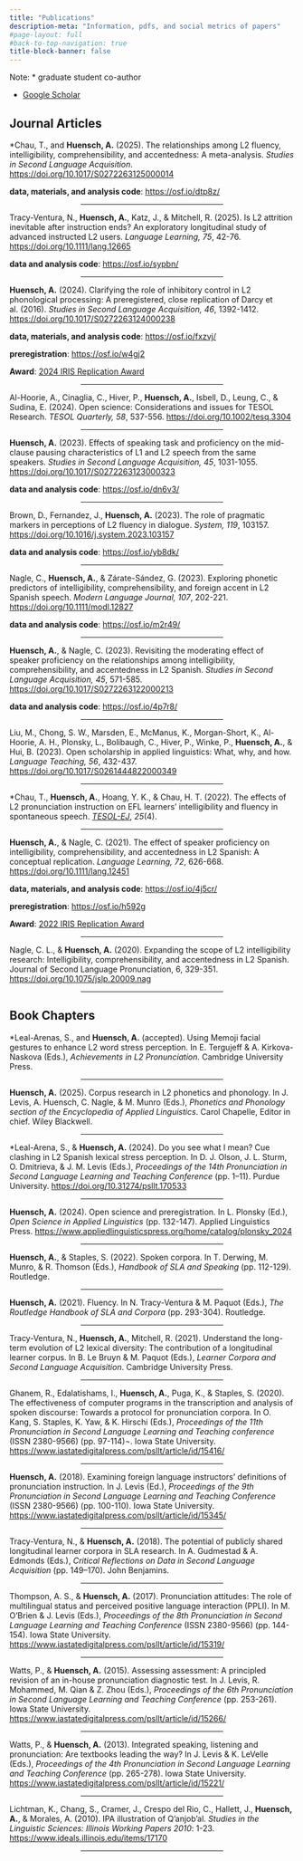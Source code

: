 ```yaml
---
title: "Publications"
description-meta: "Information, pdfs, and social metrics of papers"
#page-layout: full
#back-to-top-navigation: true
title-block-banner: false
---
```


Note: \* graduate student co-author

- [Google Scholar](https://scholar.google.com/citations?user=HMwqhe8AAAAJ&hl=en&oi=ao){target="_blank"}

## Journal Articles

\*Chau, T., and **Huensch, A.** (2025). The relationships among L2 fluency, intelligibility, comprehensibility, and accentedness: A meta-analysis. *Studies in Second Language Acquisition*. [https://doi.org/10.1017/S0272263125000014](https://doi.org/10.1017/S0272263125000014){target="_blank"}

**data, materials, and analysis code**: [https://osf.io/dtp8z/](https://osf.io/dtp8z/){target="_blank"}

<center><hr style="width:50%"></center>

Tracy-Ventura, N., **Huensch, A.**, Katz, J., & Mitchell, R. (2025). Is L2 attrition inevitable after instruction ends? An exploratory longitudinal study of advanced instructed L2 users. *Language Learning, 75*, 42-76. [https://doi.org/10.1111/lang.12665](https://doi.org/10.1111/lang.12665){target="_blank"}

**data and analysis code**: [https://osf.io/sypbn/](https://osf.io/sypbn/){target="_blank"}

<center><hr style="width:50%"></center>

**Huensch, A.** (2024). Clarifying the role of inhibitory control in L2 phonological processing: A preregistered, close replication of Darcy et al. (2016). *Studies in Second Language Acquisition, 46*, 1392-1412. [https://doi.org/10.1017/S0272263124000238]( https://doi.org/10.1017/S0272263124000238){target="_blank"}

**data, materials, and analysis code**: [https://osf.io/fxzvj/](https://osf.io/fxzvj/){target="_blank"}

**preregistration**: [https://osf.io/w4gj2](https://osf.io/w4gj2){target="_blank"}

**Award**: [2024 IRIS Replication Award](https://www.iris-database.org/replication-award/)  

<center><hr style="width:50%"></center>

Al-Hoorie, A., Cinaglia, C., Hiver, P., **Huensch, A.**, Isbell, D., Leung, C., & Sudina, E. (2024). Open science: Considerations and issues for TESOL Research. *TESOL Quarterly, 58*, 537-556. [https://doi.org/10.1002/tesq.3304](https://doi.org/10.1002/tesq.3304){target="_blank"}

<center><hr style="width:50%"></center>

**Huensch, A.** (2023). Effects of speaking task and proficiency on the mid-clause pausing characteristics of L1 and L2 speech from the same speakers. *Studies in Second Language Acquisition, 45*, 1031-1055. [https://doi.org/10.1017/S0272263123000323](https://doi.org/10.1017/S0272263123000323){target="_blank"}

**data and analysis code**: [https://osf.io/dn6v3/](https://osf.io/dn6v3/){target="_blank"}

<center><hr style="width:50%"></center>

Brown, D., Fernandez, J., **Huensch, A.** (2023). The role of pragmatic markers in perceptions of L2 fluency in dialogue. *System, 119*, 103157. [https://doi.org/10.1016/j.system.2023.103157]( https://doi.org/10.1016/j.system.2023.103157){target="_blank"}

**data and analysis code**: [https://osf.io/yb8dk/](https://osf.io/yb8dk/){target="_blank"}

<center><hr style="width:50%"></center>

Nagle, C., **Huensch, A.**, & Zárate-Sández, G. (2023). Exploring phonetic predictors of intelligibility, comprehensibility, and foreign accent in L2 Spanish speech. *Modern Language Journal, 107*, 202-221. [https://doi.org/10.1111/modl.12827]( https://doi.org/10.1111/modl.12827){target="_blank"}

**data and analysis code**: [https://osf.io/m2r49/](https://osf.io/m2r49/){target="_blank"}

<center><hr style="width:50%"></center>

**Huensch, A.**, & Nagle, C. (2023). Revisiting the moderating effect of speaker proficiency on the relationships among intelligibility, comprehensibility, and accentedness in L2 Spanish. *Studies in Second Language Acquisition, 45*, 571-585. [https://doi.org/10.1017/S0272263122000213]( https://doi.org/10.1017/S0272263122000213){target="_blank"}

**data and analysis code**: [https://osf.io/4p7r8/](https://osf.io/4p7r8/){target="_blank"}

<center><hr style="width:50%"></center>

Liu, M., Chong, S. W., Marsden, E., McManus, K., Morgan-Short, K., Al-Hoorie, A. H., Plonsky, L., Bolibaugh, C., Hiver, P., Winke, P., **Huensch, A.**, & Hui, B. (2023). Open scholarship in applied linguistics: What, why, and how. *Language Teaching, 56*, 432-437. [https://doi.org/10.1017/S0261444822000349]( https://doi.org/10.1017/S0261444822000349){target="_blank"}

<center><hr style="width:50%"></center>

\*Chau, T., **Huensch, A.**, Hoang, Y. K., & Chau, H. T. (2022). The effects of L2 pronunciation instruction on EFL learners’ intelligibility and fluency in spontaneous speech. [*TESOL-EJ*](https://tesl-ej.org/wordpress/issues/volume25/ej100/ej100a7/){target="_blank"}, *25*(4).

<center><hr style="width:50%"></center>

**Huensch, A.**, & Nagle, C. (2021). The effect of speaker proficiency on intelligibility, comprehensibility, and accentedness in L2 Spanish: A conceptual replication. *Language Learning, 72*, 626-668. [https://doi.org/10.1111/lang.12451]( https://doi.org/10.1111/lang.12451){target="_blank"}

**data, materials, and analysis code**: [https://osf.io/4j5cr/](https://osf.io/4j5cr/){target="_blank"}

**preregistration**: [https://osf.io/h592g](https://osf.io/h592g){target="_blank"}

**Award**: [2022 IRIS Replication Award](https://www.iris-database.org/replication-award/)  

<center><hr style="width:50%"></center>

Nagle, C. L., & **Huensch, A.** (2020). Expanding the scope of L2 intelligibility research: Intelligibility, comprehensibility, and accentedness in L2 Spanish. Journal of Second Language Pronunciation, 6, 329-351. [https://doi.org/10.1075/jslp.20009.nag]( https://doi.org/10.1075/jslp.20009.nag){target="_blank"}

<center><hr style="width:50%"></center>

## Book Chapters

\*Leal-Arenas, S., and **Huensch, A.** (accepted). Using Memoji facial gestures to enhance L2 word stress perception. In E. Tergujeff & A. Kirkova-Naskova (Eds.), *Achievements in L2 Pronunciation*. Cambridge University Press.

<center><hr style="width:50%"></center>

**Huensch, A.** (2025). Corpus research in L2 phonetics and phonology. In J. Levis, A. Huensch, C. Nagle, & M. Munro (Eds.), *Phonetics and Phonology section of the Encyclopedia of Applied Linguistics*. Carol Chapelle, Editor in chief. Wiley Blackwell.

<center><hr style="width:50%"></center>

\*Leal-Arena, S., & **Huensch, A.** (2024). Do you see what I mean? Cue clashing in L2 Spanish lexical stress perception. In D. J. Olson, J. L. Sturm, O. Dmitrieva, & J. M. Levis (Eds.), *Proceedings of the 14th Pronunciation in Second Language Learning and Teaching Conference* (pp. 1–11). Purdue University. [https://doi.org/10.31274/psllt.170533](https://doi.org/10.31274/psllt.17053){target="_blank"}

<center><hr style="width:50%"></center>

**Huensch, A.** (2024). Open science and preregistration. In L. Plonsky (Ed.), *Open Science in Applied Linguistics* (pp. 132-147). Applied Linguistics Press. [https://www.appliedlinguisticspress.org/home/catalog/plonsky_2024](https://www.appliedlinguisticspress.org/home/catalog/plonsky_2024){target="_blank"}

<center><hr style="width:50%"></center>

**Huensch, A.**, & Staples, S. (2022). Spoken corpora. In T. Derwing, M. Munro, & R. Thomson (Eds.), *Handbook of SLA and Speaking* (pp. 112-129). Routledge.

<center><hr style="width:50%"></center>

**Huensch, A.** (2021). Fluency. In N. Tracy-Ventura & M. Paquot (Eds.), *The Routledge Handbook of SLA and Corpora* (pp. 293-304). Routledge.

<center><hr style="width:50%"></center>

Tracy-Ventura, N., **Huensch, A.**, Mitchell, R. (2021). Understand the long-term evolution of L2 lexical diversity: The contribution of a longitudinal learner corpus. In B. Le Bruyn & M. Paquot (Eds.), *Learner Corpora and Second Language Acquisition*. Cambridge University Press.

<center><hr style="width:50%"></center>

Ghanem, R., Edalatishams, I., **Huensch, A.**, Puga, K., & Staples, S. (2020). The effectiveness of computer programs in the transcription and analysis of spoken discourse: Towards a protocol for pronunciation corpora. In O. Kang, S. Staples, K. Yaw, & K. Hirschi (Eds.), *Proceedings of the 11th Pronunciation in Second Language Learning and Teaching conference* (ISSN 2380-9566) (pp. 97-114)¬. Iowa State University. [https://www.iastatedigitalpress.com/psllt/article/id/15416/](https://www.iastatedigitalpress.com/psllt/article/id/15416/){target="_blank"}

<center><hr style="width:50%"></center>

**Huensch, A.** (2018). Examining foreign language instructors’ definitions of pronunciation instruction. In J. Levis (Ed.), *Proceedings of the 9th Pronunciation in Second Language Learning and Teaching Conference* (ISSN 2380-9566) (pp. 100-110). Iowa State University. [https://www.iastatedigitalpress.com/psllt/article/id/15345/](https://www.iastatedigitalpress.com/psllt/article/id/15345/){target="_blank"}

<center><hr style="width:50%"></center>

Tracy-Ventura, N., & **Huensch, A.** (2018). The potential of publicly shared longitudinal learner corpora in SLA research. In A. Gudmestad & A. Edmonds (Eds.), *Critical Reflections on Data in Second Language Acquisition* (pp. 149–170). John Benjamins.

<center><hr style="width:50%"></center>

Thompson, A. S., & **Huensch, A.** (2017). Pronunciation attitudes: The role of multilingual status and perceived positive language interaction (PPLI). In M. O’Brien & J. Levis (Eds.), *Proceedings of the 8th Pronunciation in Second Language Learning and Teaching Conference* (ISSN 2380-9566) (pp. 144-154). Iowa State University. [https://www.iastatedigitalpress.com/psllt/article/id/15319/](https://www.iastatedigitalpress.com/psllt/article/id/15319/){target="_blank"}

<center><hr style="width:50%"></center>

Watts, P., & **Huensch, A.** (2015). Assessing assessment: A principled revision of an in-house pronunciation diagnostic test. In J. Levis, R. Mohammed, M. Qian & Z. Zhou (Eds.), *Proceedings of the 6th Pronunciation in Second Language Learning and Teaching Conference* (pp. 253-261). Iowa State University. [https://www.iastatedigitalpress.com/psllt/article/id/15266/](https://www.iastatedigitalpress.com/psllt/article/id/15266/){target="_blank"}

<center><hr style="width:50%"></center>

Watts, P., & **Huensch, A.** (2013). Integrated speaking, listening and pronunciation: Are textbooks leading the way? In J. Levis & K. LeVelle (Eds.), *Proceedings of the 4th Pronunciation in Second Language Learning and Teaching Conference* (pp. 265-278). Iowa State University. [https://www.iastatedigitalpress.com/psllt/article/id/15221/](https://www.iastatedigitalpress.com/psllt/article/id/15221/){target="_blank"}

<center><hr style="width:50%"></center>

Lichtman, K., Chang, S., Cramer, J., Crespo del Rio, C., Hallett, J., **Huensch, A.**, & Morales, A. (2010). IPA illustration of Q'anjob'al. *Studies in the Linguistic Sciences: Illinois Working Papers 2010*: 1-23. [https://www.ideals.illinois.edu/items/17170](https://www.ideals.illinois.edu/items/17170){target="_blank"}

<center><hr style="width:50%"></center>

